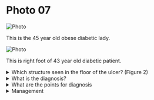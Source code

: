 # Photo 07

![Photo](/surgery/photo/07a.jpeg)

This is the 45 year old obese diabetic lady.

![Photo](/surgery/photo/07b.jpeg)

This is right foot of 43 year old diabetic patient.

<details>
<summary>Which structure seen in the floor of the ulcer? (Figure 2)</summary>

Tendon of the extensor hallucis longus and slough

</details>

<details>
<summary>What is the diagnosis?</summary>

Diabetic gangrene and ulceration

</details>

<details>
<summary>What are the points for diagnosis</summary>

- 43 year old diabetic patient
- Ulcer on the dorsum of the right foot which has oedematous and inflamed surrounding margin and patches of darkened areas

</details>

<details>
<summary>Management</summary>

1. Control of diabetes with insulin
1. Anti-biotics according to culture and sensitivity
1. Wound debridement and daily dressing with anti-septic solution

</details>
